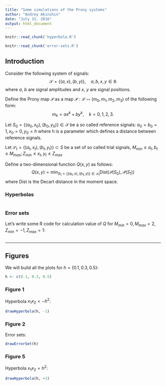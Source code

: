 ```yaml
---
title: "Some simulations of the Prony systems"
author: "Andrey Akinshin"
date: "July 31, 2016"
output: html_document
---
```


```r
knitr::read_chunk('hyperbola.R')
```
```r
knitr::read_chunk('error-sets.R')
```

## Introduction

Consider the following system of signals:
$$
  \mathcal{S} = \{(a, x), (b, y)\}, \quad a,b,x,y \in \mathbb{R}
$$
where $a$, $b$ are signal amplitudes and $x$, $y$ are signal positions.

Define the Prony map $\mathcal{P}$ as a map $\mathcal{P}: \mathcal{S} \mapsto (m_0, m_1, m_2, m_3)$ of the following form:
$$
  m_k = ax^k + by^k, \quad k = 0,1,2,3.
$$

Let $S_0 = \{(a_0, x_0), (b_0, y_0)\} \in \mathcal{S}$ be a so called reference signals: $a_0 = b_0 = 1, x_0 = 0, y_0 = h$ where h is a parameter which defines a distance between reference signals.

Let $\mathcal{S}_t = \{(a_t, x_t), (b_t, y_t)\} \subset S$ be a set of so called trial signals, $M_{min} \leq a_t, b_t \leq M_{max}; Z_{min} \leq x_t, y_t \leq Z_{max}$

Define a two-dimensional function $Q(x, y)$ as follows:
$$
  Q(x, y) = \min_{S_1 = \{(a_1, x), (b_1, y)\} \in \mathcal{S}_t} \textrm{Dist}(\mathcal{P}(S_0), \mathcal{P}(S_1))
$$
where $\textrm{Dist}$ is the Decart distance in the moment space.

### Hyperbolas

```r
```

### Error sets

Let's write some R code for calculation value of $Q$ for $M_{min} = 0, M_{max} = 2, Z_{min} = -1, Z_{max} = 1$:

```r
```

---

## Figures

We will build all the plots for $h = \{0.1, 0.3, 0.5\}$:
```r
h <- c(0.1, 0.3, 0.5)
```

### Figure 1
Hyperbola $x_1 x_2 = -h^2$:
```r
drawHyperbola(h, -1)
```

### Figure 2

Error sets:
```r
drawErrorSet(h)
```

### Figure 5
Hyperbola $x_1 x_2 = h^2$:
```r
drawHyperbola(h, +1)
```